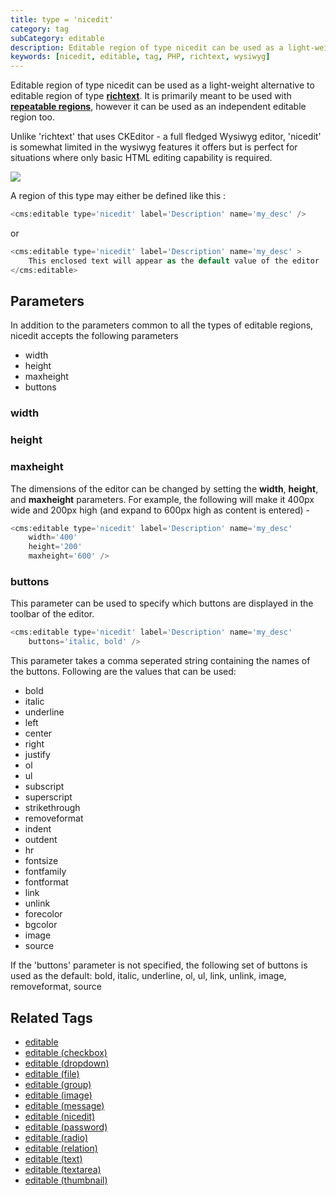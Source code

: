 ```yaml
---
title: type = 'nicedit'
category: tag
subCategory: editable
description: Editable region of type nicedit can be used as a light-weight alternative to editable region of type richtext.
keywords: [nicedit, editable, tag, PHP, richtext, wysiwyg]
---
```


Editable region of type nicedit can be used as a light-weight alternative to editable region of type [**richtext**](../richtext/).
It is primarily meant to be used with [**repeatable regions**](../../../concepts/repeatable-regions/), however it can be used as an independent editable region too.

Unlike 'richtext' that uses CKEditor - a full fledged Wysiwyg editor, 'nicedit' is somewhat limited in the wysiwyg features it offers but is perfect for situations where only basic HTML editing capability is required.

![](../../../../assets/img/contents/editable-nicedit.png)

A region of this type may either be defined like this :

```php
<cms:editable type='nicedit' label='Description' name='my_desc' />
```

or

```php
<cms:editable type='nicedit' label='Description' name='my_desc' >
    This enclosed text will appear as the default value of the editor
</cms:editable>
```

## Parameters

In addition to the parameters common to all the types of editable regions, nicedit accepts the following parameters

*   width
*   height
*   maxheight
*   buttons

### width

### height

### maxheight

The dimensions of the editor can be changed by setting the **width**, **height**, and **maxheight** parameters. For example, the following will make it 400px wide and 200px high (and expand to 600px high as content is entered) -

```php
<cms:editable type='nicedit' label='Description' name='my_desc'
    width='400'
    height='200'
    maxheight='600' />
```

### buttons

This parameter can be used to specify which buttons are displayed in the toolbar of the editor.

```php
<cms:editable type='nicedit' label='Description' name='my_desc'
    buttons='italic, bold' />
```

This parameter takes a comma seperated string containing the names of the buttons.
Following are the values that can be used:

*   bold
*   italic
*   underline
*   left
*   center
*   right
*   justify
*   ol
*   ul
*   subscript
*   superscript
*   strikethrough
*   removeformat
*   indent
*   outdent
*   hr
*   fontsize
*   fontfamily
*   fontformat
*   link
*   unlink
*   forecolor
*   bgcolor
*   image
*   source

If the 'buttons' parameter is not specified, the following set of buttons is used as the default:
bold, italic, underline, ol, ul, link, unlink, image, removeformat, source

## Related Tags

*   [editable](../../editable/)
*   [editable (checkbox)](../checkbox/)
*   [editable (dropdown)](../dropdown/)
*   [editable (file)](../file/)
*   [editable (group)](../group/)
*   [editable (image)](../image/)
*   [editable (message)](../message/)
*   [editable (nicedit)](../nicedit/)
*   [editable (password)](../password/)
*   [editable (radio)](../radio/)
*   [editable (relation)](../relation/)
*   [editable (text)](../text/)
*   [editable (textarea)](../textarea/)
*   [editable (thumbnail)](../thumbnail/)